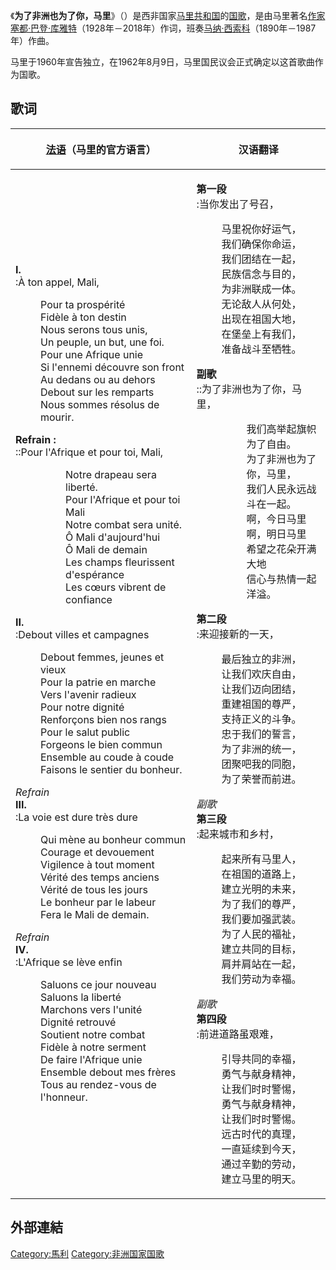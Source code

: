 {{Infobox anthem
|title         = Pour l'Afrique et pour toi, Mali
|chinese_title = 为了非洲也为了你，马里
|image         = Coat of arms of Mali.svg
|image_size    =
|prefix        = 国歌
|country       = {{MLI}}
|author        = Seydou Badian Kouyaté
|lyrics_date   =
|composer      = Banzumana Sissoko
|music_date    =
|adopted       = 1962
|sound         = 
|sound_title   = 
}}
《'''为了非洲也为了你，马里'''》（{{lang-fr|Pour l'Afrique et pour toi, Mali}}）是西非国家[[马里共和国|马里共和国]]的[[国歌|国歌]]，是由马里著名[[作家|作家]][[塞都·巴登·库雅特|塞都·巴登·库雅特]]（1928年－2018年）作词，班奏[[马纳·西索科|马纳·西索科]]（1890年－1987年）作曲。

马里于1960年宣告独立，在1962年8月9日，马里国民议会正式确定以这首歌曲作为国歌。

== 歌词 ==
{| cellpadding=4
! [[法语|法语]]（马里的官方语言）
!汉语翻译
|- style="vertical-align:top; white-space:nowrap;"
|'''I.'''<br />
:À ton appel, Mali,
:Pour ta prospérité
:Fidèle à ton destin
:Nous serons tous unis,
:Un peuple, un but, une foi.
:Pour une Afrique unie
:Si l'ennemi découvre son front
:Au dedans ou au dehors
:Debout sur les remparts
:Nous sommes résolus de mourir.

'''Refrain :'''<br /> 
::Pour l'Afrique et pour toi, Mali,
::Notre drapeau sera liberté.
::Pour l'Afrique et pour toi Mali
::Notre combat sera unité.
::Ô Mali d'aujourd'hui
::Ô Mali de demain
::Les champs fleurissent d'espérance
::Les cœurs vibrent de confiance


'''II.'''<br />
:Debout villes et campagnes
:Debout femmes, jeunes et vieux
:Pour la patrie en marche
:Vers l'avenir radieux
:Pour notre dignité
:Renforçons bien nos rangs
:Pour le salut public
:Forgeons le bien commun
:Ensemble au coude à coude
:Faisons le sentier du bonheur.

''Refrain''<br /> 
 
'''III.'''<br />
:La voie est dure très dure
:Qui mène au bonheur commun
:Courage et devouement
:Vigilence à tout moment
:Vérité des temps anciens
:Vérité de tous les jours
:Le bonheur par le labeur
:Fera le Mali de demain.

''Refrain''<br /> 

'''IV.'''<br />
:L'Afrique se lève enfin
:Saluons ce jour nouveau
:Saluons la liberté
:Marchons vers l'unité
:Dignité retrouvé
:Soutient notre combat
:Fidèle à notre serment
:De faire l'Afrique unie
:Ensemble debout mes frères
:Tous au rendez-vous de l'honneur.
| '''第一段'''<br />
:当你发出了号召，
:马里祝你好运气，
:我们确保你命运，
:我们团结在一起，
:民族信念与目的，
:为非洲联成一体。
:无论敌人从何处，
:出现在祖国大地，
:在堡垒上有我们，
:准备战斗至牺牲。

'''副歌'''<br /> 
::为了非洲也为了你，马里，
::我们高举起旗帜为了自由。
::为了非洲也为了你，马里，
::我们人民永远战斗在一起。
::啊，今日马里
::啊，明日马里
::希望之花朵开满大地
::信心与热情一起洋溢。

'''第二段'''<br />
:来迎接新的一天，
:最后独立的非洲，
:让我们欢庆自由，
:让我们迈向团结，
:重建祖国的尊严，
:支持正义的斗争。
:忠于我们的誓言，
:为了非洲的统一，
:团聚吧我的同胞，
:为了荣誉而前进。

''副歌''<br /> 
 
'''第三段'''<br />
:起来城市和乡村，
:起来所有马里人，
:在祖国的道路上，
:建立光明的未来，
:为了我们的尊严，
:我们要加强武装。
:为了人民的福祉，
:建立共同的目标，
:肩并肩站在一起，
:我们劳动为幸福。

''副歌''<br /> 

'''第四段'''<br />
:前进道路虽艰难，
:引导共同的幸福，
:勇气与献身精神，
:让我们时时警惕，
:勇气与献身精神，
:让我们时时警惕。
:远古时代的真理，
:一直延续到今天，
:通过辛勤的劳动，
:建立马里的明天。
|}

== 外部連結 ==
{{非洲各國家和地区國歌}}

{{Wikisourcelang|fr|Pour l'Afrique et pour toi, Mali|Pour l'Afrique et pour toi, Mali}}
[[Category:馬利|Category:馬利]]
[[Category:非洲国家国歌|Category:非洲国家国歌]]